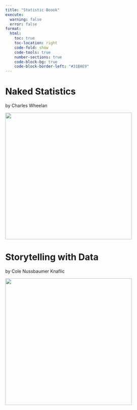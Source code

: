 ```yaml
---
title: "Statistic Boook"
execute:
  warning: false
  error: false
format:
  html:
    toc: true
    toc-location: right
    code-fold: show
    code-tools: true
    number-sections: true
    code-block-bg: true
    code-block-border-left: "#31BAE9"
---
```


# Naked Statistics

by Charles Wheelan

![](images/51rHcg145LL._SL1200_.jpg){width="400"}

# Storytelling with Data

by Cole Nussbaumer Knaflic

![](images/71EN1l+uQKL._SL1500_.jpg){width="400"}
